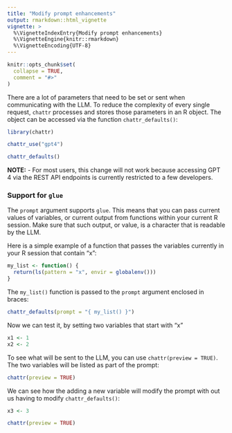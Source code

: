 ```yaml
---
title: "Modify prompt enhancements"
output: rmarkdown::html_vignette
vignette: >
  %\VignetteIndexEntry{Modify prompt enhancements}
  %\VignetteEngine{knitr::rmarkdown}
  %\VignetteEncoding{UTF-8}
---
```


```r
knitr::opts_chunk$set(
  collapse = TRUE,
  comment = "#>"
)
```

There are a lot of parameters that need to be set or sent when communicating
with the LLM. To reduce the complexity of every single request, `chattr` processes
and stores those parameters in an R object. The object can be accessed via the
function `chattr_defaults()`:


```r
library(chattr)

chattr_use("gpt4")

chattr_defaults()
```

**NOTE:** - For most users, this change will not work because accessing GPT 4
via the REST API endpoints is currently restricted to a few developers. 

### Support for `glue` 

The `prompt` argument supports `glue`. This means that you can pass current values
of variables, or current output from functions within your current R session. Make
sure that such output, or value, is a character that is readable by the LLM.

Here is a simple example of a function that passes the variables currently in
your R session that contain "x":

```r
my_list <- function() {
  return(ls(pattern = "x", envir = globalenv()))
}
```

The `my_list()` function is passed to the `prompt` argument enclosed in braces:

```r
chattr_defaults(prompt = "{ my_list() }")
```

Now we can test it, by setting two variables that start with "x"

```r
x1 <- 1
x2 <- 2
```

To see what will be sent to the LLM, you can use `chattr(preview = TRUE)`. The two
variables will be listed as part of the prompt:

```r
chattr(preview = TRUE)
```

We can see how the adding a new variable will modify the prompt with out us
having to modify `chattr_defaults()`:

```r
x3 <- 3

chattr(preview = TRUE)
```




